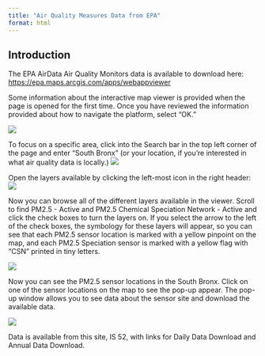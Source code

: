 ```yaml
---
title: "Air Quality Measures Data from EPA"
format: html
---
```


## Introduction

The EPA AirData Air Quality Monitors data is available to download here: <https://epa.maps.arcgis.com/apps/webappviewer>

Some information about the interactive map viewer is provided when the page is opened for the first time. Once you have reviewed the information provided about how to navigate the platform, select "OK."

![](images/EPA-Map-Open-page.png){fig-align="center"}

To focus on a specific area, click into the Search bar in the top left corner of the page and enter "South Bronx" (or your location, if you're interested in what air quality data is locally.) ![](images/EPA-Map-searchbar.png)

Open the layers available by clicking the left-most icon in the right header:![](images/EPA-Map-Select-Layer.png)

Now you can browse all of the different layers available in the viewer. Scroll to find PM2.5 - Active and PM2.5 Chemical Speciation Network - Active and click the check boxes to turn the layers on. If you select the arrow to the left of the check boxes, the symbology for these layers will appear, so you can see that each PM2.5 sensor location is marked with a yellow pinpoint on the map, and each PM2.5 Speciation sensor is marked with a yellow flag with "CSN" printed in tiny letters.

![](images/EPA-Map-selectlayer.png){fig-align="center"}

Now you can see the PM2.5 sensor locations in the South Bronx. Click on one of the sensor locations on the map to see the pop-up appear. The pop-up window allows you to see data about the sensor site and download the available data.

![](images/EPA-map-pop-up.png){fig-align="center"}

Data is available from this site, IS 52, with links for Daily Data Download and Annual Data Download.

